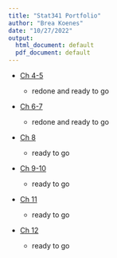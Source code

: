 ```yaml
---
title: "Stat341 Portfolio"
author: "Brea Koenes"
date: "10/27/2022"
output:
  html_document: default
  pdf_document: default
---
```


-   [Ch 4-5](ch4-5.html)

    -   redone and ready to go

-   [Ch 6-7](ch6-7.html)

    -   redone and ready to go

-   [Ch 8](ch8.html)

    -   ready to go

-   [Ch 9-10](ch9-10.html)

    -   ready to go

-   [Ch 11](ch11.html)

    -   ready to go
    
-   [Ch 12](ch12.html)

    -   ready to go
